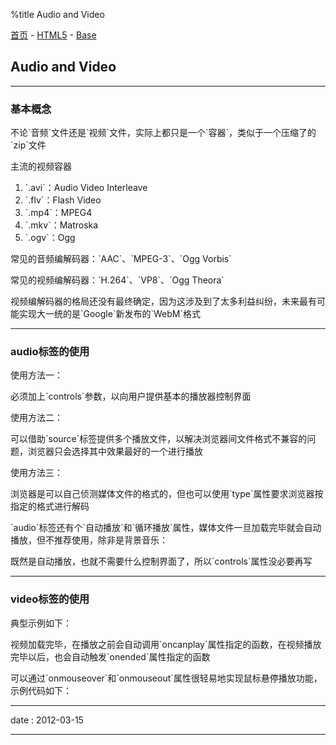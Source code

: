 %title Audio and Video

[[../../../index|首页]] - [[../index|HTML5]] - [[index|Base]]
==Audio and Video==
----
===基本概念===

不论`音频`文件还是`视频`文件，实际上都只是一个`容器`，类似于一个压缩了的`zip`文件

主流的视频容器

# `.avi`：Audio Video Interleave
# `.flv`：Flash Video
# `.mp4`：MPEG4
# `.mkv`：Matroska
# `.ogv`：Ogg

常见的音频编解码器：`AAC`、`MPEG-3`、`Ogg Vorbis`

常见的视频编解码器：`H.264`、`VP8`、`Ogg Theora`

视频编解码器的格局还没有最终确定，因为这涉及到了太多利益纠纷，未来最有可能实现大一统的是`Google`新发布的`WebM`格式
----
===audio标签的使用===

使用方法一：
{{{HTML
<pre class="brush: html">
`<audio controls src="music.ogg">浏览器不支持audio标签时显示的内容</audio>`
</pre>
}}}

必须加上`controls`参数，以向用户提供基本的播放器控制界面

使用方法二：
{{{HTML
<pre class="brush: html">
<audio controls>
	<source src="music.ogg">
	<source src="music.mp3">
	浏览器不支持audio标签时显示的内容
</audio>
</pre>
}}}

可以借助`source`标签提供多个播放文件，以解决浏览器间文件格式不兼容的问题，浏览器只会选择其中效果最好的一个进行播放

使用方法三：
{{{HTML
<pre class="brush: html">
<audio controls>
	<source src="music.ogg" type="audio/ogg; codecs=vorbis">
	<source src="music.mp3" type="audio/mpeg">
	浏览器不支持audio标签时显示的内容
</audio>
</pre>
}}}

浏览器是可以自己侦测媒体文件的格式的，但也可以使用`type`属性要求浏览器按指定的格式进行解码

`audio`标签还有个`自动播放`和`循环播放`属性，媒体文件一旦加载完毕就会自动播放，但不推荐使用，除非是背景音乐：
{{{HTML
<pre class="brush: html">
<audio autoplay loop>
	<source src="music.ogg">
	<source src="music.mp3">
	浏览器不支持audio标签时显示的内容
</audio>
</pre>
}}}

既然是自动播放，也就不需要什么控制界面了，所以`controls`属性没必要再写
----
===video标签的使用===

典型示例如下：
{{{HTML
<pre class="brush: html">
<video id="movies" autoplay oncanplay="startVideo()" onended="stopTimeline()"
autobuffer="true" width="400px" height="300px">
	<source src="walk.ogv" type="video/ogg; codecs='theora, vorbis'">
	<source src="walk.mp4" type="video/mp4; codecs='avc1.42E01E, mp4a.40.2'">
</video>
</pre>
}}}

视频加载完毕，在播放之前会自动调用`oncanplay`属性指定的函数，在视频播放完毕以后，也会自动触发`onended`属性指定的函数

可以通过`onmouseover`和`onmouseout`属性很轻易地实现鼠标悬停播放功能，示例代码如下：
{{{HTML
<pre class="brush: html">
<video id="movies" onmouseover="this.play()" onmouseout="this.pause()" 
autobuffer="true" width="400px" height="300px">
	<source src="walk.ogv" type="video/ogg; codecs='theora, vorbis'">
	<source src="walk.mp4" type="video/mp4; codecs='avc1.42E01E, mp4a.40.2'">
</video>
</pre>
}}}
----
<red>date</red> : 2012-03-15
----
